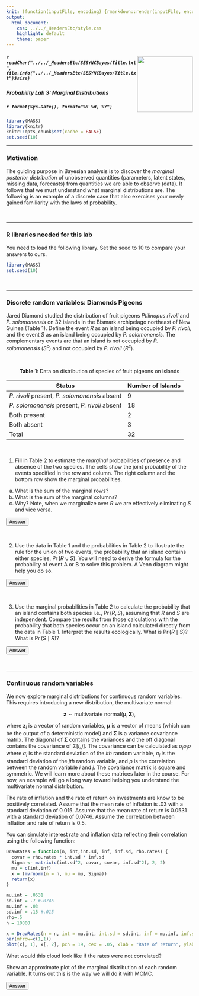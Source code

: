 ```yaml
---
knit: (function(inputFile, encoding) {rmarkdown::render(inputFile, encoding = encoding, output_dir = "../../content/labs")})
output:
  html_document:
    css: ../../_HeadersEtc/style.css
    highlight: default
    theme: paper
---
```


<script src="../../_HeadersEtc/hideOutput.js"></script>

<img src="../../_HeadersEtc/SESYNCBayes/logo_plus_grants.png" style="position:relative;float:right;padding-top:10px;width:150px;height=150px" />

##### `r readChar("../../_HeadersEtc/SESYNCBayes/Title.txt", file.info("../../_HeadersEtc/SESYNCBayes/Title.txt")$size)`

##### Probability Lab 3: Marginal Distributions

##### `r format(Sys.Date(), format="%B %d, %Y")`

```r
library(MASS)
library(knitr)
knitr::opts_chunk$set(cache = FALSE)
set.seed(10)
```

----

### **Motivation**

The guiding purpose in Bayesian analysis is to discover the *marginal posterior distribution* of unobserved quantities (parameters, latent states, missing data, forecasts) from quantities we are able to observe (data).  It follows that we must understand what marginal distributions are. The following is an example of a discrete case that also exercises your newly gained familiarity with the laws of probability.

<br>

---

### **R libraries needed for this lab**

You need to load the following library. Set the seed to 10 to compare your answers to ours.

```r
library(MASS)
set.seed(10)
```

<br>

---

### **Discrete random variables: Diamonds Pigeons**

Jared Diamond studied the distribution of fruit pigeons *Ptilinopus rivoli* and *P. solomonensis* on 32 islands in the Bismark archipelago northeast of New Guinea (Table 1). Define the event $R$ as an island being occupied by *P. rivoli*, and the event $S$ as an island being occupied by *P. solomonensis*. The complementary events are that an island is not occupied by *P. solomonensis* $\big(S^c\big)$ and not occupied by *P. rivoli* $\big(R^c\big)$.

<br>

<center>
**Table 1**: Data on distribution of species of fruit pigeons on islands

Status  | Number of Islands
------------- | -------------
*P. rivoli* present, *P. solomonensis* absent | 9
*P. solomonensis* present, *P. rivoli* absent | 18
Both present | 2
Both absent | 3
Total | 32
</center>

<br>

1. Fill in Table 2 to estimate the *marginal* probabilities of presence and absence of the two species.  The cells show the joint probability of the events specified in the row and column.  The right column and the bottom row show the marginal probabilities.  

  a.  What is the sum of the marginal rows?
  b.  What is the sum of the marginal columns?
  c.  Why?  Note, when we marginalize over $R$ we are effectively eliminating $S$ and vice versa.

<button class="button" onclick="toggle_visibility('myDIV1');">Answer</button>

<div id="myDIV1", style="display:none">

<br>

<center>
**Table 2**: Estimates of marginal probabilities for island occupancy

Events  | $S$ | $S^c$ | Marginal
------------- | ------------- | ------------- | -------------
$R$ | $\Pr\big(S,R\big)=$ | $\Pr\big(S^c, R\big) =$ | $\Pr\big(R\big)=$
$R^c$ | $\Pr\big(S,R^c\big)=$ | $\Pr\big(S^c, R^c\big) =$ | $\Pr\big(R^c\big)=$
Marginal | $\Pr\big(S\big)=$ | $Pr\big(S^c\big)=$ | $\sum=$
</center>

<br>

<center>
**Table 2**: Estimates of marginal probabilities for island occupancy

Events  | $S$ | $S^c$ | Marginal
------------- | ------------- | ------------- | -------------
$R$ | $\Pr\big(S,R\big)=\frac{2}{32}$ | $\Pr\big(S^c, R\big) =\frac{9}{32}$ | $\Pr\big(R\big)=\frac{11}{32}$
$R^c$ | $\Pr\big(S,R^c\big)=\frac{18}{32}$ | $\Pr\big(S^c, R^c\big)=\frac{3}{32}$ | $\Pr\big(R^c\big)=\frac{21}{32}$
Marginal | $\Pr\big(S\big)=\frac{20}{32}$ | $Pr\big(S^c\big)=\frac{12}{32}$ | $=\frac{32}{32}$
</center>

</div>

<br>

2. Use the data in Table 1 and the probabilities in Table 2 to illustrate the rule for the union of two events, the probability that an island contains either species, $\Pr\big(R\cup S\big)$. You will need to derive the formula for the probability of event A or B to solve this problem.  A Venn diagram might help you do so.

<button class="button" onclick="toggle_visibility('myDIV2');">Answer</button>

<div id="myDIV2", style="display:none">

<br>

\begin{eqnarray}
\Pr\big(R\cup S\big) & = & \Pr\big(R\big) + \Pr\big(S\big) - \Pr\big(S,R\big)\\[1em]
\Pr\big(R\big) & = &\frac{11}{32}\\[1em]
\Pr\big(S\big) & = &\frac{20}{32}\\[1em]
\Pr\big(R,S\big) & = &\frac{2}{32}\\[1em]
\Pr\big(R\cup S\big) & = & \frac{11+20-2}{32}  =  \frac{29}{32}\\[1em]
\end{eqnarray}

</div>

<br>

3. Use the marginal probabilities in Table 2 to calculate the probability that an island contains both species i.e., $\Pr\big(R,S\big)$, assuming that $R$ and $S$ are independent.  Compare the results from those calculations with the probability that both species occur on an island calculated directly from the data in Table 1. Interpret the results ecologically.  What is $\Pr\big(R\mid S\big)$? What is $\Pr\big(S\mid R\big)$?

<button class="button" onclick="toggle_visibility('myDIV3');">Answer</button>

<div id="myDIV3", style="display:none">

<br>

If the probabilities are independent, then:

$$\Pr\big(R,S\big) = \Pr\big(R\big)\Pr\big(S\big) = \frac{20}{32}\frac{11}{32} = .215$$

Based on the data in Table 1, the probability that an island is occupied by both species is $\frac{2}{32}=.062$. Diamond interpreted this difference as evidence of niche separation resulting for inter-specific competition, an interpretation that stimulated a decade of debate.  The conditional probabilities, $\Pr\big(R\mid S\big)$ and $\Pr\big(S \mid R\big)$ are:

<br>

\begin{eqnarray}
\Pr\big(R \mid S\big) &=& \cfrac{\Pr\big(R,S\big)}{\Pr\big(S\big)}=\cfrac{\frac{2}{32}}{\frac{20}{32}}=.10\\[2em]
\Pr\big(S \mid R\big) &=& \cfrac{\Pr\big(R,S\big)}{\Pr\big(R\big)}=\cfrac{\frac{2}{32}}{\frac{11}{32}}=.18\\[2em]
& & \\[1em]
\end{eqnarray}

</div>

<br>

---

### **Continuous random variables **

We now explore marginal distributions for continuous random variables.  This requires introducing a new distribution, the multivariate normal:

$$ \mathbf{z} \sim \text{multivariate normal}({\pmb{\mu}, \pmb{\Sigma}} ), $$

where $\mathbf{z}_i$ is a vector of random variables, $\pmb{\mu}$ is a vector of means (which can be the output of a deterministic model) and $\pmb\Sigma$ is a variance covariance matrix.  The diagonal of $\pmb\Sigma$ contains the variances and the off diagonal contains the covariance of $\Sigma[i,j]$. The covariance can be calculated as $\sigma_i\sigma_j\rho$ where $\sigma_i$ is the standard deviation of the $ith$ random variable, $\sigma_j$ is the standard deviation of the $jth$ random variable, and $\rho$ is the correlation between the random variable $i$ and $j$.  The covariance matrix is square and symmetric.  We will learn more about these matrices later in the course.  For now, an example will go a long way toward helping you understand the multivariate normal distribution.

The rate of inflation and the rate of return on investments are know to be positively correlated.  Assume that the mean rate of inflation is .03 with a standard deviation of 0.015.  Assume that the mean rate of return is 0.0531 with a standard deviation of 0.0746.  Assume the correlation between inflation and rate of return is 0.5.

You can simulate interest rate and inflation data reflecting their correlation using the following function:

```r
DrawRates = function(n, int,int.sd, inf, inf.sd, rho.rates) {
  covar = rho.rates * int.sd * inf.sd
  Sigma <- matrix(c(int.sd^2, covar, covar, inf.sd^2), 2, 2)
  mu = c(int,inf)
  x = (mvrnorm(n = n, mu = mu, Sigma))
  return(x)
}

mu.int = .0531
sd.int = .7 #.0746
mu.inf = .03
sd.inf = .15 #.015
rho=.5
n = 10000

x = DrawRates(n = n, int = mu.int, int.sd = sd.int, inf = mu.inf, inf.sd = sd.inf, rho.rates = rho)
par(mfrow=c(1,1))
plot(x[, 1], x[, 2], pch = 19, cex = .05, xlab = "Rate of return", ylab = "Rate of inflation")
```

What would this cloud look like if the rates were not correlated?

Show an approximate plot of the marginal distribution of each random variable. It turns out this is the way we will do it with MCMC. 

<button class="button" onclick="toggle_visibility('myDIV5');">Answer</button>

<div id="myDIV5", style="display:none">

<br>

```r
par(mfrow = c(1, 2))
hist(x[, 1], xlab = "Interest Rate", main = "", freq = FALSE, breaks = 100)
hist(x[, 2], xlab = "Inflation Rate", main = "", freq = FALSE, breaks = 100)


library(ggplot2)
library(ggExtra)
p <- ggplot(NULL, aes(x=x[, 1], y=x[, 2]))+
  geom_point()
ggMarginal(data = NULL, p = p, x=x[, 1], y=x[, 2], type = "histogram" )
```

</div>

<br>

